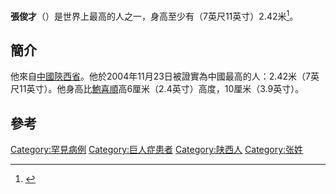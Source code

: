 {{expand|time=2014-04-12T02:17:09+00:00}}
'''張俊才'''（{{bd|1966年}}）是世界上最高的人之一，身高至少有（7英尺11英寸）2.42米<ref>{{cite web|url=http://www.thetallestman.com/zhangjuncai.htm|title=Zhang Juncai|access-date=2014-04-12|archive-url=https://web.archive.org/web/20140417145936/http://www.thetallestman.com/zhangjuncai.htm|archive-date=2014-04-17|dead-url=yes}}</ref>。

==簡介==
他來自[[中國|中國]][[陝西省|陝西省]]。他於2004年11月23日被證實為中國最高的人：2.42米（7英尺11英寸）。他身高比[[鮑喜順|鮑喜順]]高6厘米（2.4英寸）高度，10厘米（3.9英寸）。

==參考==
{{reflist}}

{{DEFAULTSORT:Zhang, Juncai}}
[[Category:罕見病例|Category:罕見病例]]
[[Category:巨人症患者|Category:巨人症患者]]
[[Category:陕西人|Category:陕西人]]
[[Category:张姓|Category:张姓]]